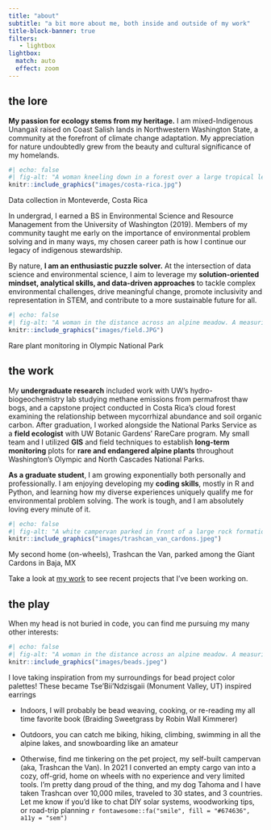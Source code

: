 ```yaml
---
title: "about"
subtitle: "a bit more about me, both inside and outside of my work"
title-block-banner: true
filters:
   - lightbox
lightbox:
  match: auto
  effect: zoom
---
```


::::::::::: darkgrey-text
## the lore

**My passion for ecology stems from my heritage.** I am mixed-Indigenous Unangax̂ raised on Coast Salish lands in Northwestern Washington State, a community at the forefront of climate change adaptation. My appreciation for nature undoubtedly grew from the beauty and cultural significance of my homelands.

:::: column-margin
```r
#| echo: false
#| fig-alt: "A woman kneeling down in a forest over a large tropical leaf, taking notes in a journal."
knitr::include_graphics("images/costa-rica.jpg")
```

::: figure-caption
Data collection in Monteverde, Costa Rica
:::
::::

In undergrad, I earned a BS in Environmental Science and Resource Management from the University of Washington (2019). Members of my community taught me early on the importance of environmental problem solving and in many ways, my chosen career path is how I continue our legacy of indigenous stewardship.

By nature, **I am an enthusiastic puzzle solver.** At the intersection of data science and environmental science, I aim to leverage my **solution-oriented mindset, analytical skills, and data-driven approaches** to tackle complex environmental challenges, drive meaningful change, promote inclusivity and representation in STEM, and contribute to a more sustainable future for all.

:::: column-margin
```r
#| echo: false
#| fig-alt: "A woman in the distance across an alpine meadow. A measuring tape is running from the camera to where she is sitting. Mountains are in the background."
knitr::include_graphics("images/field.JPG")
```

::: figure-caption
Rare plant monitoring in Olympic National Park
:::
::::

## the work

My **undergraduate research** included work with UW’s hydro-biogeochemistry lab studying methane emissions from permafrost thaw bogs, and a capstone project conducted in Costa Rica’s cloud forest examining the relationship between mycorrhizal abundance and soil organic carbon. After graduation, I worked alongside the National Parks Service as a **field ecologist** with UW Botanic Gardens’ RareCare program. My small team and I utilized **GIS** and field techniques to establish **long-term monitoring** plots for **rare and endangered alpine plants** throughout Washington’s Olympic and North Cascades National Parks.

**As a graduate student**, I am growing exponentially both personally and professionally. I am enjoying developing my **coding skills**, mostly in R and Python, and learning how my diverse experiences uniquely qualify me for environmental problem solving. The work is tough, and I am absolutely loving every minute of it.

:::: column-margin
```r
#| echo: false
#| fig-alt: "A white campervan parked in front of a large rock formation surrounded by Mexican Giant Cardon Cactuses around sunset."
knitr::include_graphics("images/trashcan_van_cardons.jpeg")
```

::: figure-caption
My second home (on-wheels), Trashcan the Van, parked among the Giant Cardons in Baja, MX
:::
::::

Take a look at [my work](posts.qmd) to see recent projects that I've been working on.

## the play

When my head is not buried in code, you can find me pursuing my many other interests:

:::: column-margin
```r
#| echo: false
#| fig-alt: "A woman in the distance across an alpine meadow. A measuring tape is running from the camera to where she is sitting. Mountains are in the background."
knitr::include_graphics("images/beads.jpeg")
```

::: figure-caption
I love taking inspiration from my surroundings for bead project color palettes! These became Tse'Bii'Ndzisgaii (Monument Valley, UT) inspired earrings
:::
::::

-   Indoors, I will probably be bead weaving, cooking, or re-reading my all time favorite book (Braiding Sweetgrass by Robin Wall Kimmerer)

-   Outdoors, you can catch me biking, hiking, climbing, swimming in all the alpine lakes, and snowboarding like an amateur

-   Otherwise, find me tinkering on the pet project, my self-built campervan (aka, Trashcan the Van). In 2021 I converted an empty cargo van into a cozy, off-grid, home on wheels with no experience and very limited tools. I'm pretty dang proud of the thing, and my dog Tahoma and I have taken Trashcan over 10,000 miles, traveled to 30 states, and 3 countries. Let me know if you'd like to chat DIY solar systems, woodworking tips, or road-trip planning `r fontawesome::fa("smile", fill = "#674636", a11y = "sem")`
:::::::::::
